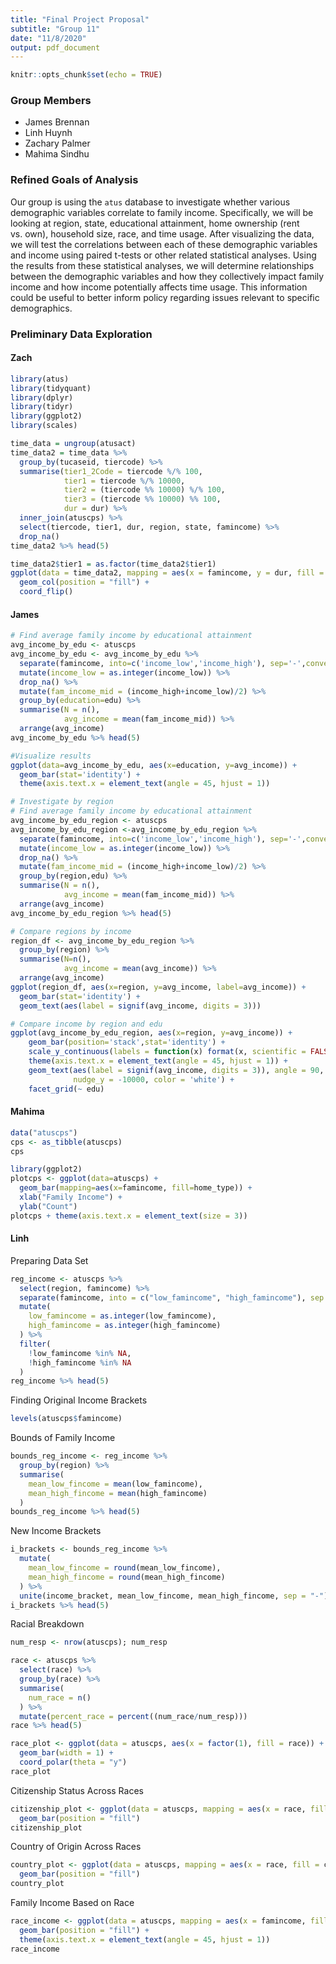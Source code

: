 ---
title: "Final Project Proposal"
subtitle: "Group 11"
date: "11/8/2020"
output: pdf_document
---

```{r setup, include=FALSE}
knitr::opts_chunk$set(echo = TRUE)
```

### Group Members
* James Brennan
* Linh Huynh
* Zachary Palmer
* Mahima Sindhu

### Refined Goals of Analysis
  Our group is using the `atus` database to investigate whether various 
  demographic variables correlate to family income. Specifically, we will be
  looking at region, state, educational attainment, home ownership (rent vs. own),
  household size, race, and time usage. After visualizing the data, we will test the 
  correlations between each of these demographic variables and income using
  paired t-tests or other related statistical analyses. Using the results from
  these statistical analyses, we will determine relationships between the
  demographic variables and how they collectively impact family income and how
  income potentially affects time usage. This information could be useful to
  better inform policy regarding issues relevant to specific demographics.

### Preliminary Data Exploration

#### Zach
```{r, warning=FALSE, include=FALSE}
library(atus)
library(tidyquant)
library(dplyr)
library(tidyr)
library(ggplot2)
library(scales)
```

```{r}
time_data = ungroup(atusact)
time_data2 = time_data %>% 
  group_by(tucaseid, tiercode) %>%
  summarise(tier1_2Code = tiercode %/% 100,
            tier1 = tiercode %/% 10000,
            tier2 = (tiercode %% 10000) %/% 100, 
            tier3 = (tiercode %% 10000) %% 100,
            dur = dur) %>%
  inner_join(atuscps) %>% 
  select(tiercode, tier1, dur, region, state, famincome) %>%
  drop_na()
time_data2 %>% head(5)
```

```{r}
time_data2$tier1 = as.factor(time_data2$tier1)
ggplot(data = time_data2, mapping = aes(x = famincome, y = dur, fill = tier1)) + 
  geom_col(position = "fill") + 
  coord_flip()
```

#### James
```{r}
# Find average family income by educational attainment
avg_income_by_edu <- atuscps 
avg_income_by_edu <- avg_income_by_edu %>%
  separate(famincome, into=c('income_low','income_high'), sep='-',convert=TRUE)%>%
  mutate(income_low = as.integer(income_low)) %>%
  drop_na() %>%
  mutate(fam_income_mid = (income_high+income_low)/2) %>%
  group_by(education=edu) %>%
  summarise(N = n(),
            avg_income = mean(fam_income_mid)) %>%
  arrange(avg_income)
avg_income_by_edu %>% head(5)
```
```{r}
#Visualize results
ggplot(data=avg_income_by_edu, aes(x=education, y=avg_income)) +
  geom_bar(stat='identity') +
  theme(axis.text.x = element_text(angle = 45, hjust = 1))
```


```{r}
# Investigate by region
# Find average family income by educational attainment
avg_income_by_edu_region <- atuscps 
avg_income_by_edu_region <-avg_income_by_edu_region %>%
  separate(famincome, into=c('income_low','income_high'), sep='-',convert=TRUE)%>%
  mutate(income_low = as.integer(income_low)) %>%
  drop_na() %>%
  mutate(fam_income_mid = (income_high+income_low)/2) %>%
  group_by(region,edu) %>%
  summarise(N = n(),
            avg_income = mean(fam_income_mid)) %>%
  arrange(avg_income)
avg_income_by_edu_region %>% head(5)
```

```{r}
# Compare regions by income
region_df <- avg_income_by_edu_region %>%
  group_by(region) %>%
  summarise(N=n(),
            avg_income = mean(avg_income)) %>%
  arrange(avg_income)
ggplot(region_df, aes(x=region, y=avg_income, label=avg_income)) +
  geom_bar(stat='identity') +
  geom_text(aes(label = signif(avg_income, digits = 3)))
```

```{r}
# Compare income by region and edu
ggplot(avg_income_by_edu_region, aes(x=region, y=avg_income)) +
    geom_bar(position='stack',stat='identity') +
    scale_y_continuous(labels = function(x) format(x, scientific = FALSE)) +
    theme(axis.text.x = element_text(angle = 45, hjust = 1)) +
    geom_text(aes(label = signif(avg_income, digits = 3)), angle = 90, 
              nudge_y = -10000, color = 'white') +
    facet_grid(~ edu)
```

#### Mahima
```{r}
data("atuscps")
cps <- as_tibble(atuscps) 
cps
```


```{r}
library(ggplot2)
plotcps <- ggplot(data=atuscps) +
  geom_bar(mapping=aes(x=famincome, fill=home_type)) + 
  xlab("Family Income") +
  ylab("Count") 
plotcps + theme(axis.text.x = element_text(size = 3))
```

#### Linh
Preparing Data Set
```{r}
reg_income <- atuscps %>%
  select(region, famincome) %>%
  separate(famincome, into = c("low_famincome", "high_famincome"), sep = "-") %>%
  mutate(
    low_famincome = as.integer(low_famincome), 
    high_famincome = as.integer(high_famincome)
  ) %>%
  filter(
    !low_famincome %in% NA,
    !high_famincome %in% NA
  )
reg_income %>% head(5)
```

Finding Original Income Brackets
```{r}
levels(atuscps$famincome)
```

Bounds of Family Income
```{r}
bounds_reg_income <- reg_income %>%
  group_by(region) %>%
  summarise(
    mean_low_fincome = mean(low_famincome),
    mean_high_fincome = mean(high_famincome)
  )
bounds_reg_income %>% head(5)
```

New Income Brackets
```{r}
i_brackets <- bounds_reg_income %>%
  mutate(
    mean_low_fincome = round(mean_low_fincome),
    mean_high_fincome = round(mean_high_fincome)
  ) %>%
  unite(income_bracket, mean_low_fincome, mean_high_fincome, sep = "-")
i_brackets %>% head(5)
```

Racial Breakdown
```{r}
num_resp <- nrow(atuscps); num_resp
```

```{r}
race <- atuscps %>%
  select(race) %>%
  group_by(race) %>%
  summarise(
    num_race = n()
  ) %>%
  mutate(percent_race = percent((num_race/num_resp))) 
race %>% head(5)
```

```{r}
race_plot <- ggplot(data = atuscps, aes(x = factor(1), fill = race)) +
  geom_bar(width = 1) +
  coord_polar(theta = "y")
race_plot 
```

Citizenship Status Across Races
```{r}
citizenship_plot <- ggplot(data = atuscps, mapping = aes(x = race, fill = citizen)) +
  geom_bar(position = "fill")
citizenship_plot
```

Country of Origin Across Races
```{r}
country_plot <- ggplot(data = atuscps, mapping = aes(x = race, fill = country_born)) +
  geom_bar(position = "fill")
country_plot 
```

Family Income Based on Race
```{r}
race_income <- ggplot(data = atuscps, mapping = aes(x = famincome, fill = race)) +
  geom_bar(position = "fill") +
  theme(axis.text.x = element_text(angle = 45, hjust = 1)) 
race_income
```